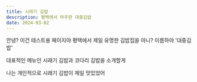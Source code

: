 ```yaml
---
title: 시래기 김밥
description: 평택에서 마주한 대중김밥
date: 2024-03-02
---
```


안녕? 이건 테스트용 페이지야
평택에서 제일 유명한 김밥집을 아니?
이름하야 '대중김밥'

<Callout>
  대표적인 메뉴인 시래기 김밥과 코다리 김밥을 소개할게
</Callout>

나는 개인적으로 시래기 김밥이 제일 맛있었어